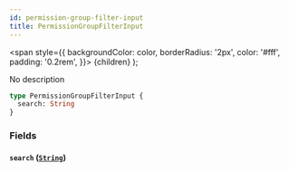 ```yaml
---
id: permission-group-filter-input
title: PermissionGroupFilterInput
---
```


<span
style={{
      backgroundColor: color,
      borderRadius: '2px',
      color: '#fff',
      padding: '0.2rem',
    }}>
{children}
</span>
);

No description

```graphql
type PermissionGroupFilterInput {
  search: String
}
```

### Fields

#### `search` ([`String`](/api-reference/scalars/string.mdx))
